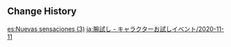 {{Event
|name              = Test Run - Tartaglia, Diona, Beidou, Ningguang
|image             = Test Run - Character Trial Event Tartaglia-Diona-Beidou-Ningguang.png
|type              = In-Game
|type2             = Test Run
|time_known        = yes
|time_start        = 2020-11-11 14:00:00
|time_start_offset = UTC+8
|time_end          = 2020-12-01 15:59:59
}}

{{Test Run
|character_5_1 = Tartaglia
|rewards_5_1   = Primogem*20
|party_5_1     = Kaeya
|character_4_1 = Diona
|rewards_4_1   = Adventurer's Experience*6
|party_4_1     = Kaeya,Lisa
|character_4_2 = Beidou
|rewards_4_2   = Mystic Enhancement Ore*3
|party_4_2     = Kaeya
|character_4_3 = Ningguang
|rewards_4_3   = Mora*15&#44;000
|party_4_3     = Xiangling, Lisa
|wish          = Farewell of Snezhnaya/2020-11-11
|orbs          = 0
}}

==Change History==
{{Change History|1.1}}

[[es:Nuevas sensaciones (3)]]
[[ja:腕試し - キャラクターお試しイベント/2020-11-11]]